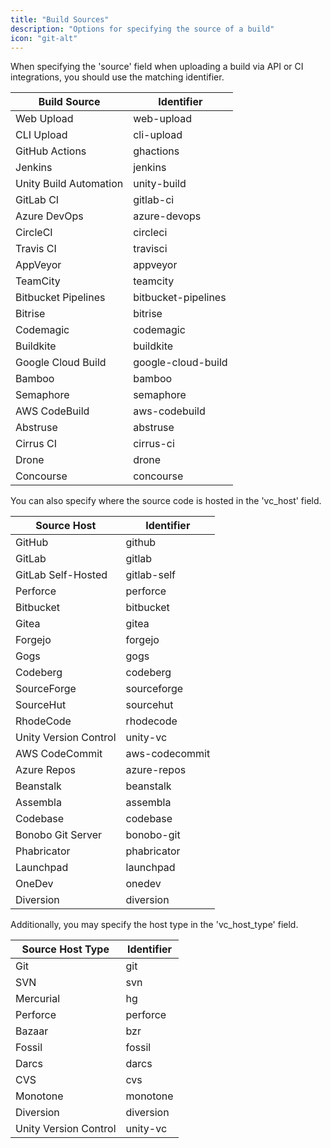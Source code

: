 ```yaml
---
title: "Build Sources"
description: "Options for specifying the source of a build"
icon: "git-alt"
---
```


When specifying the 'source' field when uploading a build via API or CI integrations, you should use the matching identifier.

| Build Source           | Identifier          |
|------------------------|---------------------|
| Web Upload             | web-upload          |
| CLI Upload             | cli-upload          |
| GitHub Actions         | ghactions           |
| Jenkins                | jenkins             |
| Unity Build Automation | unity-build         |
| GitLab CI              | gitlab-ci           |
| Azure DevOps           | azure-devops        |
| CircleCI               | circleci            |
| Travis CI              | travisci            |
| AppVeyor               | appveyor            |
| TeamCity               | teamcity            |
| Bitbucket Pipelines    | bitbucket-pipelines |
| Bitrise                | bitrise             |
| Codemagic              | codemagic           |
| Buildkite              | buildkite           |
| Google Cloud Build     | google-cloud-build  |
| Bamboo                 | bamboo              |
| Semaphore              | semaphore           |
| AWS CodeBuild          | aws-codebuild       |
| Abstruse               | abstruse            |
| Cirrus CI              | cirrus-ci           |
| Drone                  | drone               |
| Concourse              | concourse           |

You can also specify where the source code is hosted in the 'vc_host' field.

| Source Host            | Identifier       |
|------------------------|------------------|
| GitHub                 | github           |
| GitLab                 | gitlab           |
| GitLab Self-Hosted     | gitlab-self      |
| Perforce               | perforce         |
| Bitbucket              | bitbucket        |
| Gitea                  | gitea            |
| Forgejo                | forgejo          |
| Gogs                   | gogs             |
| Codeberg               | codeberg         |
| SourceForge            | sourceforge      |
| SourceHut              | sourcehut        |
| RhodeCode              | rhodecode        |
| Unity Version Control  | unity-vc         |
| AWS CodeCommit         | aws-codecommit   |
| Azure Repos            | azure-repos      |
| Beanstalk              | beanstalk        |
| Assembla               | assembla         |
| Codebase               | codebase         |
| Bonobo Git Server      | bonobo-git       |
| Phabricator            | phabricator      |
| Launchpad              | launchpad        |
| OneDev                 | onedev           |
| Diversion              | diversion        |

Additionally, you may specify the host type in the 'vc_host_type' field.

| Source Host Type      | Identifier |
|-----------------------|------------|
| Git                   | git        |
| SVN                   | svn        |
| Mercurial             | hg         |
| Perforce              | perforce   |
| Bazaar                | bzr        |
| Fossil                | fossil     |
| Darcs                 | darcs      |
| CVS                   | cvs        |
| Monotone              | monotone   |
| Diversion             | diversion  |
| Unity Version Control | unity-vc   |

